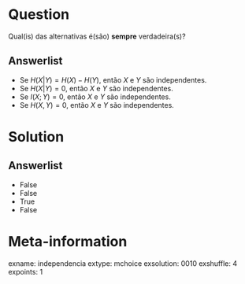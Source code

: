 
Question
========
Qual(is) das alternativas é(são) **sempre** verdadeira(s)?

Answerlist
----------
* Se $H(X|Y) = H(X) - H(Y)$, então $X$ e $Y$ são independentes.
* Se $H(X|Y) = 0$, então $X$ e $Y$ são independentes.
* Se $I(X;Y) = 0$, então $X$ e $Y$ são independentes.
* Se $H(X,Y) = 0$, então $X$ e $Y$ são independentes.

Solution
========

Answerlist
----------
* False
* False
* True
* False

Meta-information
================
exname: independencia
extype: mchoice
exsolution: 0010
exshuffle: 4
expoints: 1
